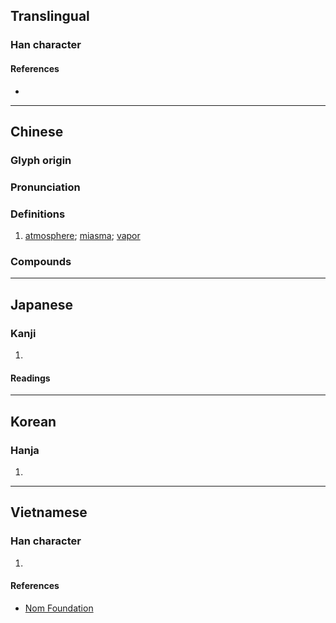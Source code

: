 {{character info/new}}
==Translingual==

===Han character===
{{Han char|rn=84|rad=气|as=04|sn=8|four=80217|canj=ONCSH|ids=⿹气分}}

====References====
* {{Han ref|kx=0599.050|dkj=17048|dj=0990.180|hdz=32010.130|uh=6C1B|ud=27675|bh=AA5E|bd=43614}}

----

==Chinese==
{{zh-forms}}

===Glyph origin===
{{Han etym}}

===Pronunciation===
{{zh-pron
|m=fēn
|c=fan1
|h=pfs=
|md=
|mn=hun
|w=
|mc=y
|oc=y
|cat=n
}}

===Definitions===
{{zh-hanzi}}

# [[atmosphere]]; [[miasma]]; [[vapor]]

===Compounds===
{{zh-der|氛圍|俗氛|妖氛|氛祲|氛氳|氣氛|氛厲|海氛|氛昏|氛邪|靈氛|翠氛}}

----

==Japanese==

===Kanji===
{{ja-kanji|grade=|rs=气04}}

# {{defn|lang=ja|sort=气04}}

====Readings====
{{ja-readings
|goon=ぶん
|kanon=ふん
|kun=き-, わざわ-い)}}

----

==Korean==

===Hanja===
{{ko-hanja|hangeul=분|eumhun=|rv=bun|mr=pun|y=pun}}

# {{defn|lang=ko|sort=气04}}

----

==Vietnamese==

===Han character===
{{vi-readings|rs=气04|hanviet=phân}}

# {{defn|lang=vi|sort=气04}}

====References====
* [http://nomfoundation.org/common/nom_details.php?codepoint=6c1b Nom Foundation]
